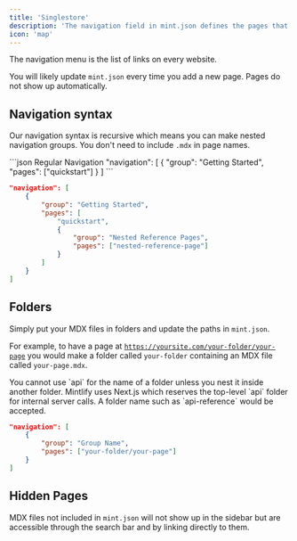 ```yaml
---
title: 'Singlestore'
description: 'The navigation field in mint.json defines the pages that go in the navigation menu'
icon: 'map'
---
```


The navigation menu is the list of links on every website.

You will likely update `mint.json` every time you add a new page. Pages do not show up automatically.

## Navigation syntax

Our navigation syntax is recursive which means you can make nested navigation groups. You don't need to include `.mdx` in page names.

<CodeGroup>
  ```json Regular Navigation
  "navigation": [
      {
          "group": "Getting Started",
          "pages": ["quickstart"]
      }
  ]
  ```

  ```json Nested Navigation
  "navigation": [
      {
          "group": "Getting Started",
          "pages": [
              "quickstart",
              {
                  "group": "Nested Reference Pages",
                  "pages": ["nested-reference-page"]
              }
          ]
      }
  ]
  ```
</CodeGroup>

## Folders

Simply put your MDX files in folders and update the paths in `mint.json`.

For example, to have a page at [`https://yoursite.com/your-folder/your-page`](https://yoursite.com/your-folder/your-page) you would make a folder called `your-folder` containing an MDX file called `your-page.mdx`.

<Warning>
  You cannot use `api` for the name of a folder unless you nest it inside another folder. Mintlify uses Next.js which reserves the top-level `api` folder for internal server calls. A folder name such as `api-reference` would be accepted.
</Warning>

```json Navigation With Folder
"navigation": [
    {
        "group": "Group Name",
        "pages": ["your-folder/your-page"]
    }
]
```

## Hidden Pages

MDX files not included in `mint.json` will not show up in the sidebar but are accessible through the search bar and by linking directly to them.
